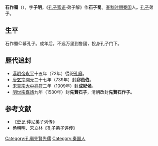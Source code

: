 '''石作蜀'''（{{bd|？||？|catIdx=S}}），字'''子明'''，《[[孔子家语|孔子家语]]·弟子解》作'''石子蜀'''。[[春秋时期|春秋时期]][[秦国|秦国]]人。[[孔子|孔子]]弟子。

==生平==
石作蜀仰慕孔子。成年后，不远万里到鲁國，投身孔子门下。

==歷代追封==
*[[東漢|漢]][[漢明帝|明帝]][[永平_(東漢)|永平]]十五年（72年）從祀[[孔廟|孔廟]]。
*[[唐朝|唐]][[唐玄宗|玄宗]][[開元|開元]]二十七年（739年）封'''郈邑伯'''。
*[[北宋|宋]][[宋真宗|真宗]][[大中祥符|大中祥符]]二年（1009年）封'''成紀侯'''。
*[[明朝|明]][[明世宗|世宗]][[嘉靖|嘉靖]]九年（1530年）封'''先賢石子'''，清朝改封'''先賢石作子'''。 
==参考文献==
*《[[史记|史记]]·仲尼弟子列传》      
*杨朝明、宋立林《孔子弟子评传》
{{孔子弟子}}
[[Category:孔廟先賢先儒|Category:孔廟先賢先儒]]
[[Category:秦国人|Category:秦国人]]